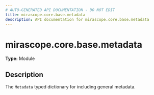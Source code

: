 ```yaml
---
# AUTO-GENERATED API DOCUMENTATION - DO NOT EDIT
title: mirascope.core.base.metadata
description: API documentation for mirascope.core.base.metadata
---
```


# mirascope.core.base.metadata

**Type:** Module

## Description

The `Metadata` typed dictionary for including general metadata.


